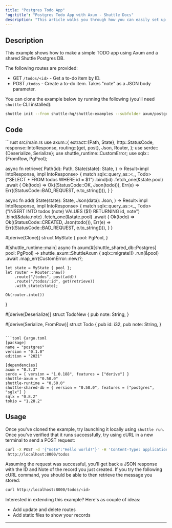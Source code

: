 ```yaml
---
title: "Postgres Todo App"
'og:title': "Postgres Todo App with Axum - Shuttle Docs"
description: "This article walks you through how you can easily set up a simple to-do app using Axum and SQLx with PostgresQL."
---
```


## Description
This example shows how to make a simple TODO app using Axum and a shared Shuttle Postgres DB.

The following routes are provided:
- GET `/todos/<id>` - Get a to-do item by ID.
- POST `/todos` - Create a to-do item. Takes "note" as a JSON body parameter.

You can clone the example below by running the following (you'll need `shuttle` CLI installed):

```bash
shuttle init --from shuttle-hq/shuttle-examples --subfolder axum/postgres
```

## Code

<CodeGroup>
```rust src/main.rs
use axum::{
    extract::{Path, State},
    http::StatusCode,
    response::IntoResponse,
    routing::{get, post},
    Json, Router,
};
use serde::{Deserialize, Serialize};
use shuttle_runtime::CustomError;
use sqlx::{FromRow, PgPool};

async fn retrieve(
    Path(id): Path<i32>,
    State(state): State<MyState>,
) -> Result<impl IntoResponse, impl IntoResponse> {
    match sqlx::query_as::<_, Todo>("SELECT * FROM todos WHERE id = $1")
        .bind(id)
        .fetch_one(&state.pool)
        .await
    {
        Ok(todo) => Ok((StatusCode::OK, Json(todo))),
        Err(e) => Err((StatusCode::BAD_REQUEST, e.to_string())),
    }
}

async fn add(
    State(state): State<MyState>,
    Json(data): Json<TodoNew>,
) -> Result<impl IntoResponse, impl IntoResponse> {
    match sqlx::query_as::<_, Todo>("INSERT INTO todos (note) VALUES ($1) RETURNING id, note")
        .bind(&data.note)
        .fetch_one(&state.pool)
        .await
    {
        Ok(todo) => Ok((StatusCode::CREATED, Json(todo))),
        Err(e) => Err((StatusCode::BAD_REQUEST, e.to_string())),
    }
}

#[derive(Clone)]
struct MyState {
    pool: PgPool,
}

#[shuttle_runtime::main]
async fn axum(#[shuttle_shared_db::Postgres] pool: PgPool) -> shuttle_axum::ShuttleAxum {
    sqlx::migrate!()
        .run(&pool)
        .await
        .map_err(CustomError::new)?;

    let state = MyState { pool };
    let router = Router::new()
        .route("/todos", post(add))
        .route("/todos/:id", get(retrieve))
        .with_state(state);

    Ok(router.into())
}

#[derive(Deserialize)]
struct TodoNew {
    pub note: String,
}

#[derive(Serialize, FromRow)]
struct Todo {
    pub id: i32,
    pub note: String,
}
```

```toml Cargo.toml
[package]
name = "postgres"
version = "0.1.0"
edition = "2021"

[dependencies]
axum = "0.7.3"
serde = { version = "1.0.188", features = ["derive"] }
shuttle-axum = "0.50.0"
shuttle-runtime = "0.50.0"
shuttle-shared-db = { version = "0.50.0", features = ["postgres", "sqlx"] }
sqlx = "0.8.2"
tokio = "1.28.2"
```
</CodeGroup>

## Usage

Once you've cloned the example, try launching it locally using `shuttle run`. Once you've verified that it runs successfully, try using cURL in a new terminal to send a POST request:

```bash
curl -X POST -d '{"note":"Hello world!"}' -H 'Content-Type: application/json' \
 http://localhost:8000/todos
```

Assuming the request was successful, you'll get back a JSON response with the ID and Note of the record you just created. If you try the following cURL command, you should be able to then retrieve the message you stored:

```bash
curl http://localhost:8000/todos/<id>
```

Interested in extending this example? Here's as couple of ideas:
- Add update and delete routes
- Add static files to show your records
---

<Snippet file="other-frameworks.mdx" />

<Snippet file="check-examples.mdx" />
